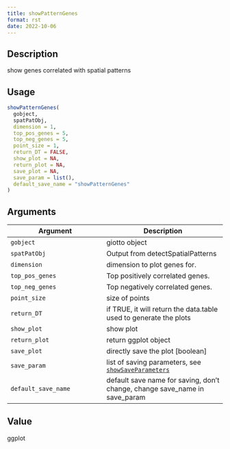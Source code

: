 ```yaml
--- 
title: showPatternGenes 
format: rst 
date: 2022-10-06 
--- 
```


## Description

show genes correlated with spatial patterns


## Usage

```r
showPatternGenes(
  gobject,
  spatPatObj,
  dimension = 1,
  top_pos_genes = 5,
  top_neg_genes = 5,
  point_size = 1,
  return_DT = FALSE,
  show_plot = NA,
  return_plot = NA,
  save_plot = NA,
  save_param = list(),
  default_save_name = "showPatternGenes"
)
```


## Arguments

Argument      |Description
------------- |----------------
`gobject`     |     giotto object
`spatPatObj`     |     Output from detectSpatialPatterns
`dimension`     |     dimension to plot genes for.
`top_pos_genes`     |     Top positively correlated genes.
`top_neg_genes`     |     Top negatively correlated genes.
`point_size`     |     size of points
`return_DT`     |     if TRUE, it will return the data.table used to generate the plots
`show_plot`     |     show plot
`return_plot`     |     return ggplot object
`save_plot`     |     directly save the plot [boolean]
`save_param`     |     list of saving parameters, see [`showSaveParameters`](#showsaveparameters)
`default_save_name`     |     default save name for saving, don't change, change save_name in save_param


## Value

ggplot


